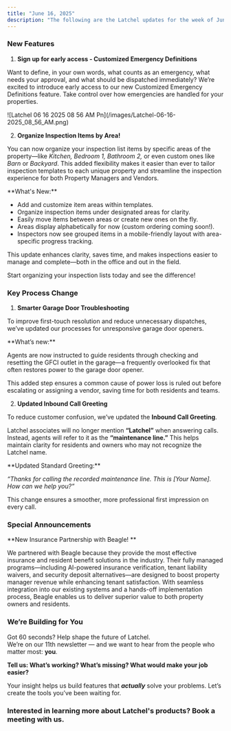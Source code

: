 ```yaml
---
title: "June 16, 2025"
description: "The following are the Latchel updates for the week of June 16, 2025."
---
```


### **New Features**

1. **Sign up for early access - Customized Emergency Definitions**

Want to define, in your own words, what counts as an emergency, what needs your approval, and what should be dispatched immediately? We’re excited to introduce early access to our new Customized Emergency Definitions feature. Take control over how emergencies are handled for your properties.

<Frame>
  ![Latchel 06 16 2025 08 56 AM Pn](/images/Latchel-06-16-2025_08_56_AM.png)
</Frame>

<CardGroup cols={2}>
  <Card title="Sign up for early access here." icon="file-pen" iconType="duotone" color="#ff9b8a" horizontal href="https://latchel.typeform.com/to/QNa2vLGl">
    
  </Card>
</CardGroup>

2. **Organize Inspection Items by Area\!**

You can now organize your inspection list items by specific areas of the property—like _Kitchen, Bedroom 1, Bathroom 2,_ or even custom ones like _Barn_ or _Backyard_. This added flexibility makes it easier than ever to tailor inspection templates to each unique property and streamline the inspection experience for both Property Managers and Vendors.

<Check>
  **What's New:**

  - Add and customize item areas within templates.
  - Organize inspection items under designated areas for clarity.
  - Easily move items between areas or create new ones on the fly.
  - Areas display alphabetically for now (custom ordering coming soon\!).
  - Inspectors now see grouped items in a mobile-friendly layout with area-specific progress tracking.
</Check>

This update enhances clarity, saves time, and makes inspections easier to manage and complete—both in the office and out in the field.

Start organizing your inspection lists today and see the difference\!

### **Key Process Change**

1. **Smarter Garage Door Troubleshooting**

To improve first-touch resolution and reduce unnecessary dispatches, we’ve updated our processes for unresponsive garage door openers.

<Check>
  **What’s new:**

  Agents are now instructed to guide residents through checking and resetting the GFCI outlet in the garage—a frequently overlooked fix that often restores power to the garage door opener.
</Check>

This added step ensures a common cause of power loss is ruled out before escalating or assigning a vendor, saving time for both residents and teams.

2. **Updated Inbound Call Greeting**

To reduce customer confusion, we’ve updated the **Inbound Call Greeting**.

Latchel associates will no longer mention **“Latchel”** when answering calls. Instead, agents will refer to it as the **“maintenance line.”** This helps maintain clarity for residents and owners who may not recognize the Latchel name.

<Check>
  **Updated Standard Greeting:**

  _“Thanks for calling the recorded maintenance line. This is [Your Name]. How can we help you?”_
</Check>

This change ensures a smoother, more professional first impression on every call.

### **Special Announcements**

**New Insurance Partnership with Beagle\! **

We partnered with Beagle because they provide the most effective insurance and resident benefit solutions in the industry. Their fully managed programs—including AI-powered insurance verification, tenant liability waivers, and security deposit alternatives—are designed to boost property manager revenue while enhancing tenant satisfaction. With seamless integration into our existing systems and a hands-off implementation process, Beagle enables us to deliver superior value to both property owners and residents.

<CardGroup cols={2}>
  <Card title="Want to learn more? Click here to book a meeting with Beagle!" icon="calendars" iconType="duotone" color="#ff9b8a" horizontal href="https://calendly.com/greg-beagleforpm/beagle-latchel">
    
  </Card>
</CardGroup>

### **We’re Building for You**

Got 60 seconds? Help shape the future of Latchel.\
We’re on our 11th newsletter — and we want to hear from the people who matter most: **you**.

**Tell us: What’s working? What’s missing? What would make your job easier?**

<CardGroup cols={2}>
  <Card title="Share your feedback here — it’s quick and impactful." icon="message-pen" iconType="duotone" color="#ff9b8a" horizontal href="https://forms.gle/fndzwWLczhkWjBQc8">
    
  </Card>
</CardGroup>

Your insight helps us build features that **_actually_** solve your problems. Let’s create the tools you’ve been waiting for.

### **Interested in learning more about Latchel's products? Book a meeting with us.**

<CardGroup cols={2}>
  <Card title="Get a Demo" icon="comments-question-check" iconType="duotone" color="#ff9b8a" horizontal href="https://latchel.com/demo-request-releases/">
    
  </Card>
</CardGroup>